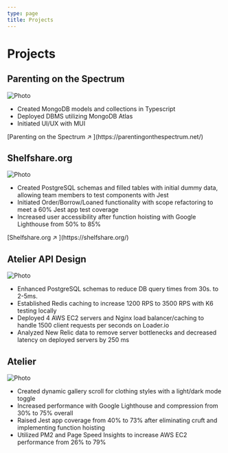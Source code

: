 ```yaml
---
type: page
title: Projects
---
```


# Projects



<h2>Parenting on the Spectrum</h2>
<Image
  src="/images/pots.jpg"
  alt="Photo"
  width={1125}
  height={750}
  priority
  className="next-image"
/>
<ul>
<li>Created MongoDB models and collections in Typescript</li>
<li>Deployed DBMS utilizing MongoDB Atlas</li>
<li>Initiated UI/UX with MUI</li>
</ul>
[Parenting on the Spectrum ↗ ](https://parentingonthespectrum.net/)

<h2>Shelfshare.org</h2>
<Image
  src="/images/shelfshare.jpg"
  alt="Photo"
  width={1125}
  height={750}
  priority
  className="next-image"
/>
<ul>
<li>Created PostgreSQL schemas and filled tables with initial dummy data, allowing team members to test components with Jest</li>
<li>Initiated Order/Borrow/Loaned functionality with scope refactoring to meet a 60% Jest app test coverage</li>
<li>Increased user accessibility after function hoisting with Google Lighthouse from 50% to 85%</li>
</ul>
[Shelfshare.org ↗ ](https://shelfshare.org/)

<h2>Atelier API Design</h2>
<Image
  src="/images/SDC.jpg"
  alt="Photo"
  width={1125}
  height={750}
  priority
  className="next-image"
/>
<ul>
<li>Enhanced PostgreSQL schemas to reduce DB query times from 30s. to 2-5ms.</li>
<li>Established Redis caching to increase 1200 RPS to 3500 RPS with K6 testing locally</li>
<li>Deployed 4 AWS EC2 servers and Nginx load balancer/caching to handle 1500 client requests per
seconds on Loader.io</li>
<li>Analyzed New Relic data to remove server bottlenecks and decreased latency on deployed servers by
250 ms</li>
</ul>

<h2>Atelier</h2>
<Image
  src="/images/FEC.jpg"
  alt="Photo"
  width={1125}
  height={750}
  priority
  className="next-image"
/>
<ul>
<li>Created dynamic gallery scroll for clothing styles with a light/dark mode toggle</li>
<li>Increased performance with Google Lighthouse and compression from 30% to 75% overall</li>
<li>Raised Jest app coverage from 40% to 73% after eliminating cruft and implementing function hoisting</li>
<li>Utilized PM2 and Page Speed Insights to increase AWS EC2 performance from 26% to 79%</li>
</ul>
